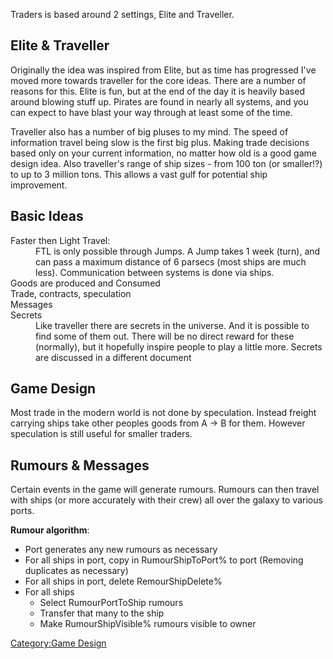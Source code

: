 Traders is based around 2 settings, Elite and Traveller.

== Elite & Traveller ==

Originally the idea was inspired from Elite, but as time has progressed I've
moved more towards traveller for the core ideas.  There are a number of
reasons for this.  Elite is fun, but at the end of the day it is heavily based
around blowing stuff up.  Pirates are found in nearly all systems, and you can
expect to have blast your way through at least some of the time.  

Traveller also has a number of big pluses to my mind.  The speed of
information travel being slow is the first big plus.  Making trade decisions
based only on your current information, no matter how old is a good game
design idea.  Also traveller's range of ship sizes - from 100 ton (or
smaller!?) to up to 3 million tons.  This allows a vast gulf for potential
ship improvement.

== Basic Ideas ==

; Faster then Light Travel:
: FTL is only possible through Jumps.  A Jump takes 1 week (turn), and can pass a maximum distance of 6 parsecs (most ships are much less). Communication between systems is done via ships.
; Goods are produced and Consumed
; Trade, contracts, speculation
; Messages
; Secrets
:Like traveller there are secrets in the universe.  And it is possible to find some of them out.  There will be no direct reward for these (normally), but it hopefully inspire people to play a little more. Secrets are discussed in a different document

== Game Design ==

Most trade in the modern world is not done by speculation.  Instead freight
carrying ships take other peoples goods from A -> B for them.  However speculation
is still useful for smaller traders.

== Rumours & Messages ==

Certain events in the game will generate rumours.  Rumours can then travel
with ships (or more accurately with their crew) all over the galaxy to various
ports. 

'''Rumour algorithm''':
* Port generates any new rumours as necessary
* For all ships in port, copy in RumourShipToPort% to port (Removing duplicates as necessary)
* For all ships in port, delete RemourShipDelete%
* For all ships
** Select RumourPortToShip rumours
** Transfer that many to the ship
** Make RumourShipVisible% rumours visible to owner

[[Category:Game Design]]